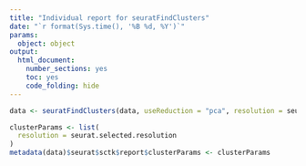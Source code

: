 ```yaml
---
title: "Individual report for seuratFindClusters"
date: "`r format(Sys.time(), '%B %d, %Y')`"
params:
  object: object
output:
  html_document:
    number_sections: yes
    toc: yes
    code_folding: hide
---
```

```r
data <- seuratFindClusters(data, useReduction = "pca", resolution = seurat.selected.resolution, verbose = FALSE)
```
```r
clusterParams <- list(
  resolution = seurat.selected.resolution
)
metadata(data)$seurat$sctk$report$clusterParams <- clusterParams
```
